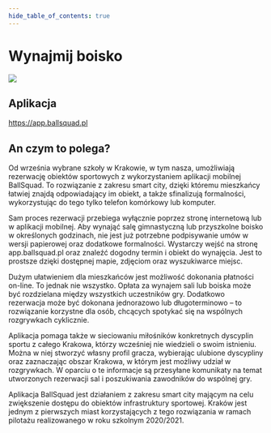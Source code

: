 ```yaml
---
hide_table_of_contents: true
---
```


# Wynajmij boisko

![](/img/boisko/boisko.webp)

## Aplikacja

https://app.ballsquad.pl

## An czym to polega?

Od września wybrane szkoły w Krakowie, w tym nasza, umożliwiają rezerwację
obiektów sportowych z wykorzystaniem aplikacji mobilnej BallSquad. To
rozwiązanie z zakresu smart city, dzięki któremu mieszkańcy łatwiej znajdą
odpowiadający im obiekt, a także sfinalizują formalności, wykorzystując do tego
tylko telefon komórkowy lub komputer.

Sam proces rezerwacji przebiega wyłącznie poprzez stronę internetową lub w
aplikacji mobilnej. Aby wynająć salę gimnastyczną lub przyszkolne boisko w
określonych godzinach, nie jest już potrzebne podpisywanie umów w wersji
papierowej oraz dodatkowe formalności. Wystarczy wejść na stronę
app.ballsquad.pl oraz znaleźć dogodny termin i obiekt do wynajęcia. Jest to
prostsze dzięki dostępnej mapie, zdjęciom oraz wyszukiwarce miejsc.

Dużym ułatwieniem dla mieszkańców jest możliwość dokonania płatności on-line. To
jednak nie wszystko. Opłata za wynajem sali lub boiska może być rozdzielana
między wszystkich uczestników gry. Dodatkowo rezerwacja może być dokonana
jednorazowo lub długoterminowo – to rozwiązanie korzystne dla osób, chcących
spotykać się na wspólnych rozgrywkach cyklicznie.

Aplikacja pomaga także w sieciowaniu miłośników konkretnych dyscyplin sportu z
całego Krakowa, którzy wcześniej nie wiedzieli o swoim istnieniu. Można w niej
stworzyć własny profil gracza, wybierając ulubione dyscypliny oraz zaznaczając
obszar Krakowa, w którym jest możliwy udział w rozgrywkach. W oparciu o te
informacje są przesyłane komunikaty na temat utworzonych rezerwacji sal i
poszukiwania zawodników do wspólnej gry.

Aplikacja BallSquad jest działaniem z zakresu smart city mającym na celu
zwiększenie dostępu do obiektów infrastruktury sportowej. Kraków jest jednym z
pierwszych miast korzystających z tego rozwiązania w ramach pilotażu
realizowanego w roku szkolnym 2020/2021.
